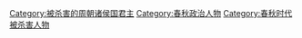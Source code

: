 [[Category:被杀害的周朝诸侯国君主|Category:被杀害的周朝诸侯国君主]]
[[Category:春秋政治人物|Category:春秋政治人物]]
[[Category:春秋时代被杀害人物|Category:春秋时代被杀害人物]]